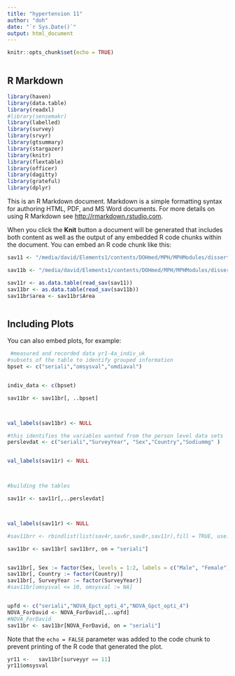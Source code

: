 ```yaml
---
title: "hypertension 11"
author: "doh"
date: "`r Sys.Date()`"
output: html_document
---
```


```r
knitr::opts_chunk$set(echo = TRUE)



```

## R Markdown

```r
library(haven)
library(data.table)
library(readxl)
#library(sensemakr)
library(labelled)
library(survey)
library(srvyr)
library(gtsummary)
library(stargazer)
library(knitr)
library(flextable)
library(officer)
library(dagitty)
library(grateful)
library(dplyr)
```


This is an R Markdown document. Markdown is a simple formatting syntax for authoring HTML, PDF, and MS Word documents. For more details on using R Markdown see <http://rmarkdown.rstudio.com>.

When you click the **Knit** button a document will be generated that includes both content as well as the output of any embedded R code chunks within the document. You can embed an R code chunk like this:

```r
sav11 <- "/media/david/Elements1/contents/DOHmed/MPH/MPHModules/dissertation/alternativequant/upfnabp/data/UKDA-6533-spss/spss/spss25/ndns_rp_yr9-11a_personleveldietarydata_uk_20210831.sav"

sav11b <- "/media/david/Elements1/contents/DOHmed/MPH/MPHModules/dissertation/alternativequant/upfnabp/data/UKDA-6533-spss/spss/spss25/ndns_rp_yr9-11a_indiv_20211020.sav"

sav11r <- as.data.table(read_sav(sav11))
sav11br <- as.data.table(read_sav(sav11b))
sav11br$area <- sav11br$Area



```

## Including Plots

You can also embed plots, for example:


```r
 #measured and recorded data yr1-4a_indiv_uk 
#subsets of the table to identify grouped information
bpset <- c("seriali","omsysval","omdiaval")


indiv_data <- c(bpset)
```

```r
sav11br <- sav11br[, ..bpset]



val_labels(sav11br) <- NULL

```



```r
#this identifies the variables wanted from the person level data sets
perslevdat <- c("seriali","SurveyYear", "Sex","Country","Sodiummg" )



```

```r


val_labels(sav11r) <- NULL



#building the tables

sav11r <- sav11r[,..perslevdat]



val_labels(sav11r) <- NULL

#sav11brr <- rbindlist(list(sav4r,sav6r,sav8r,sav11r),fill = TRUE, use.names = TRUE)

sav11br <- sav11br[ sav11brr, on = "seriali"]



```

```r

sav11br[, Sex := factor(Sex, levels = 1:2, labels = c("Male", "Female"))]
sav11br[, Country := factor(Country)]
sav11br[, SurveyYear := factor(SurveyYear)]
#sav11br[omsysval <= 10, omsysval := NA]


upfd <- c("seriali","NOVA_Epct_opti_4","NOVA_Gpct_opti_4")
NOVA_ForDavid <- NOVA_ForDavid[,..upfd]
#NOVA_ForDavid
sav11br <- sav11br[NOVA_ForDavid, on = "seriali"]
```

Note that the `echo = FALSE` parameter was added to the code chunk to prevent printing of the R code that generated the plot.
```r
yr11 <-   sav11br[surveyyr == 11]
yr11$omsysval
```

